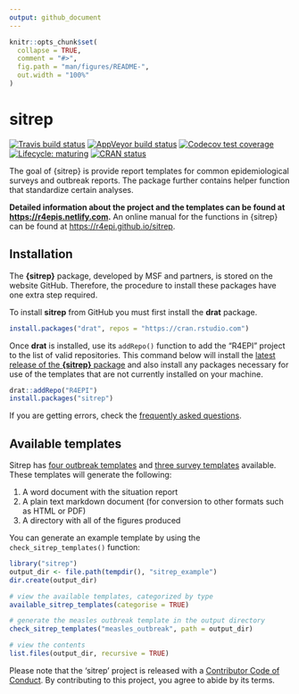 ```yaml
---
output: github_document
---
```


<!-- README.md is generated from README.Rmd. Please edit that file -->

```r
knitr::opts_chunk$set(
  collapse = TRUE,
  comment = "#>",
  fig.path = "man/figures/README-",
  out.width = "100%"
)
```

# sitrep

<!-- badges: start -->
[![Travis build status](https://travis-ci.org/R4EPI/sitrep.svg?branch=master)](https://travis-ci.org/R4EPI/sitrep)
[![AppVeyor build status](https://ci.appveyor.com/api/projects/status/github/R4EPI/sitrep?branch=master&svg=true)](https://ci.appveyor.com/project/R4EPI/sitrep)
[![Codecov test coverage](https://codecov.io/gh/R4EPI/sitrep/branch/master/graph/badge.svg)](https://codecov.io/gh/R4EPI/sitrep?branch=master)
[![Lifecycle: maturing](https://img.shields.io/badge/lifecycle-maturing-blue.svg)](https://www.tidyverse.org/lifecycle/#maturing)
[![CRAN status](https://www.r-pkg.org/badges/version/sitrep)](https://CRAN.R-project.org/package=sitrep)
<!-- badges: end -->

The goal of {sitrep} is provide report templates for common epidemiological
surveys and outbreak reports. The package further contains helper function that
standardize certain analyses. 

**Detailed information about the project and the templates can be found at <https://r4epis.netlify.com>.** An online manual for the functions in {sitrep} can be found at <https://r4epi.github.io/sitrep>. 


## Installation

The **{sitrep}** package, developed by MSF and partners, is stored on the website GitHub. Therefore, the procedure to install these packages have one extra step required. 

To install **sitrep** from GitHub you must first install the **drat** package.

``` r
install.packages("drat", repos = "https://cran.rstudio.com")
```

Once **drat** is installed, use its `addRepo()` function to add the "R4EPI" project to the list of valid repositories.
This command below will install the [latest release of the **{sitrep}** package](https://github.com/R4EPI/sitrep/releases) and also install any packages necessary for use of the templates that are not currently installed on your machine.

```r
drat::addRepo("R4EPI")
install.packages("sitrep")
```
 
If you are getting errors, check the [frequently asked questions](https://r4epis.netlify.com/faq/).

## Available templates

Sitrep has [four outbreak templates](https://r4epis.netlify.com/outbreaks/) and
[three survey templates](https://r4epis.netlify.com/surveys/) available. These
templates will generate the following:

1. A word document with the situation report
2. A plain text markdown document (for conversion to other formats such as HTML or PDF)
3. A directory with all of the figures produced

You can generate an example template by using the `check_sitrep_templates()`
function:

```r
library("sitrep")
output_dir <- file.path(tempdir(), "sitrep_example")
dir.create(output_dir)

# view the available templates, categorized by type
available_sitrep_templates(categorise = TRUE)

# generate the measles outbreak template in the output directory
check_sitrep_templates("measles_outbreak", path = output_dir)

# view the contents
list.files(output_dir, recursive = TRUE)
```


Please note that the 'sitrep' project is released with a
[Contributor Code of Conduct](.github/CODE_OF_CONDUCT.md).
By contributing to this project, you agree to abide by its terms.




